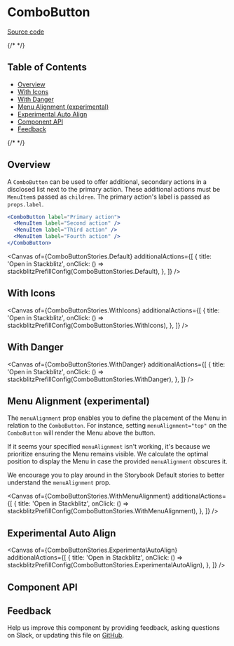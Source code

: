 
<Meta isTemplate />

# ComboButton

[Source code](https://github.com/carbon-design-system/carbon/tree/main/packages/react/src/components/ComboButton)

{/* <!-- START doctoc generated TOC please keep comment here to allow auto update --> <!-- DON'T EDIT THIS SECTION, INSTEAD RE-RUN doctoc TO UPDATE --> */}

## Table of Contents

- [Overview](#overview)
- [With Icons](#with-icons)
- [With Danger](#with-danger)
- [Menu Alignment (experimental)](#menu-alignment-experimental)
- [Experimental Auto Align](#experimental-auto-align)
- [Component API](#component-api)
- [Feedback](#feedback)

{/* <!-- END doctoc generated TOC please keep comment here to allow auto update --> */}

## Overview

A `ComboButton` can be used to offer additional, secondary actions in a
disclosed list next to the primary action. These additional actions must be
`MenuItem`s passed as `children`. The primary action's label is passed as
`props.label`.

```jsx
<ComboButton label="Primary action">
  <MenuItem label="Second action" />
  <MenuItem label="Third action" />
  <MenuItem label="Fourth action" />
</ComboButton>
```

<Canvas
  of={ComboButtonStories.Default}
  additionalActions={[
    {
      title: 'Open in Stackblitz',
      onClick: () => stackblitzPrefillConfig(ComboButtonStories.Default),
    },
  ]}
/>

## With Icons

<Canvas
  of={ComboButtonStories.WithIcons}
  additionalActions={[
    {
      title: 'Open in Stackblitz',
      onClick: () => stackblitzPrefillConfig(ComboButtonStories.WithIcons),
    },
  ]}
/>

## With Danger

<Canvas
  of={ComboButtonStories.WithDanger}
  additionalActions={[
    {
      title: 'Open in Stackblitz',
      onClick: () => stackblitzPrefillConfig(ComboButtonStories.WithDanger),
    },
  ]}
/>

## Menu Alignment (experimental)

The `menuAlignment` prop enables you to define the placement of the Menu in
relation to the `ComboButton`. For instance, setting `menuAlignment="top"` on
the `ComboButton` will render the Menu above the button.

If it seems your specified `menuAlignment` isn't working, it's because we
prioritize ensuring the Menu remains visible. We calculate the optimal position
to display the Menu in case the provided `menuAlignment` obscures it.

We encourage you to play around in the Storybook Default stories to better
understand the `menuAlignment` prop.

<Canvas
  of={ComboButtonStories.WithMenuAlignment}
  additionalActions={[
    {
      title: 'Open in Stackblitz',
      onClick: () =>
        stackblitzPrefillConfig(ComboButtonStories.WithMenuAlignment),
    },
  ]}
/>

## Experimental Auto Align

<Canvas
  of={ComboButtonStories.ExperimentalAutoAlign}
  additionalActions={[
    {
      title: 'Open in Stackblitz',
      onClick: () =>
        stackblitzPrefillConfig(ComboButtonStories.ExperimentalAutoAlign),
    },
  ]}
/>

## Component API

<ArgTypes />

## Feedback

Help us improve this component by providing feedback, asking questions on Slack,
or updating this file on
[GitHub](https://github.com/carbon-design-system/carbon/edit/main/packages/react/src/components/ComboButton/ComboButton.mdx).
